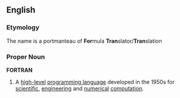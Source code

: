 {{wikipedia}}
==English==
===Etymology===
The name is a portmanteau of '''For'''mula '''Tran'''slator/'''Tran'''slation
===Proper Noun===
'''FORTRAN'''

# A [[high-level]] [[programming language]] developed in the 1950s for [[scientific]], [[engineering]] and [[numerical]] [[computation]].